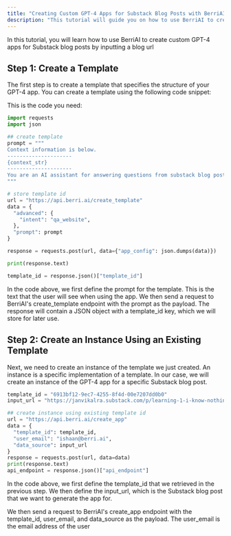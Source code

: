 ```yaml
---
title: "Creating Custom GPT-4 Apps for Substack Blog Posts with BerriAI"
description: "This tutorial will guide you on how to use BerriAI to create custom GPT-4 apps for Substack blog posts in a few simple steps."
---
```


In this tutorial, you will learn how to use BerriAI to create custom GPT-4 apps for Substack blog posts by inputting a blog url

## Step 1: Create a Template
The first step is to create a template that specifies the structure of your GPT-4 app. You can create a template using the following code snippet:



This is the code you need: 
```python
import requests
import json

## create template
prompt = """
Context information is below.
---------------------
{context_str}
---------------------
You are an AI assistant for answering questions from substack blog posts, given the context information and no prior knowledge, generate the answer for {query_str}
"""

# store template id
url = "https://api.berri.ai/create_template"
data = {
  "advanced": {
    "intent": "qa_website",
  },
  "prompt": prompt
}

response = requests.post(url, data={"app_config": json.dumps(data)})

print(response.text)

template_id = response.json()["template_id"]

```

In the code above, we first define the prompt for the template. 
This is the text that the user will see when using the app. 
We then send a request to BerriAI's create_template endpoint with the prompt as the payload. 
The response will contain a JSON object with a template_id key, which we will store for later use.


## Step 2: Create an Instance Using an Existing Template
Next, we need to create an instance of the template we just created. 
An instance is a specific implementation of a template. 
In our case, we will create an instance of the GPT-4 app for a specific Substack blog post.

```python
template_id = "6913bf12-9ec7-4255-8f4d-00e7207dd0b0"
input_url = "https://janvikalra.substack.com/p/learning-1-i-know-nothing"

## create instance using existing template id
url = "https://api.berri.ai/create_app"
data = {
  "template_id": template_id,
  "user_email": "ishaan@berri.ai",
  "data_source": input_url
}
response = requests.post(url, data=data)
print(response.text)
api_endpoint = response.json()["api_endpoint"]

```
In the code above, we first define the template_id that we retrieved in the previous step. We then define the input_url, which is the Substack blog post that we want to generate the app for.

We then send a request to BerriAI's create_app endpoint with the template_id, user_email, and data_source as the payload. The user_email is the email address of the user